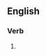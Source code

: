 ==English==

===Verb===
{{head|en|present participle}}

# {{present participle of|withstand|lang=en|nocat=1}}